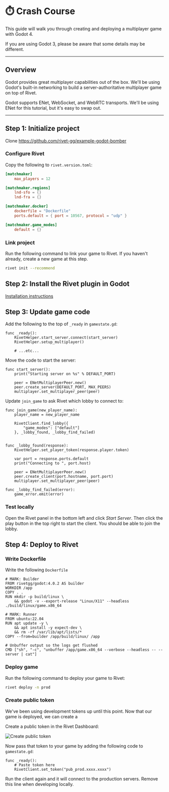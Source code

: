 
# ⏱️ Crash Course

<RequiresBetaSignup />

<WorkInProgress />

This guide will walk you through creating and deploying a multiplayer game with Godot 4.

<Warning>If you are using Godot 3, please be aware that some details may be different.</Warning>

---

## Overview

Godot provides great multiplayer capabilities out of the box. We'll be using Godot's built-in networking to build a server-authoritative multiplayer game on top of Rivet.

Godot supports ENet, WebSocket, and WebRTC transports. We'll be using ENet for this tutorial, but it's easy to swap out.

---

## Step 1: Initialize project

<InstallCli />

Clone https://github.com/rivet-gg/example-godot-bomber

### Configure Rivet

Copy the following to `rivet.version.toml`:

```toml rivet.version.toml
[matchmaker]
	max_players = 12

[matchmaker.regions]
	lnd-sfo = {}
	lnd-fra = {}

[matchmaker.docker]
	dockerfile = "Dockerfile"
	ports.default = { port = 10567, protocol = "udp" }

[matchmaker.game_modes]
	default = {}
```

### Link project

Run the following command to link your game to Rivet. If you haven't already, create a new game at this step.

```bash
rivet init --recommend
```

## Step 2: Install the Rivet plugin in Godot

[Installation instructions](https://github.com/rivet-gg/plugin-godot/tree/main#installation)

## Step 3: Update game code

Add the following to the top of `_ready` in `gamestate.gd`:

```text gamestate.gd
func _ready():
	RivetHelper.start_server.connect(start_server)
	RivetHelper.setup_multiplayer()

	# ...etc...
```

Move the code to start the server:

```text gamestate.gd
func start_server():
	print("Starting server on %s" % DEFAULT_PORT)

	peer = ENetMultiplayerPeer.new()
	peer.create_server(DEFAULT_PORT, MAX_PEERS)
	multiplayer.set_multiplayer_peer(peer)
```

Update `join_game` to ask Rivet which lobby to connect to:

```text gamestate.gd
func join_game(new_player_name):
	player_name = new_player_name

	RivetClient.find_lobby({
		"game_modes": ["default"]
	}, _lobby_found, _lobby_find_failed)


func _lobby_found(response):
	RivetHelper.set_player_token(response.player.token)

	var port = response.ports.default
	print("Connecting to ", port.host)

	peer = ENetMultiplayerPeer.new()
	peer.create_client(port.hostname, port.port)
	multiplayer.set_multiplayer_peer(peer)

func _lobby_find_failed(error):
	game_error.emit(error)
```

### Test locally

Open the Rivet panel in the bottom left and click _Start Server_. Then click the play button in the top right to start the client. You should be able to join the lobby.

## Step 4: Deploy to Rivet

### Write Dockerfile

Write the following `Dockerfile`

```docker Dockerfile
# MARK: Builder
FROM rivetgg/godot:4.0.2 AS builder
WORKDIR /app
COPY . .
RUN mkdir -p build/linux \
    && godot -v --export-release "Linux/X11" --headless ./build/linux/game.x86_64

# MARK: Runner
FROM ubuntu:22.04
RUN apt update -y \
    && apt install -y expect-dev \
    && rm -rf /var/lib/apt/lists/*
COPY --from=builder /app/build/linux/ /app

# Unbuffer output so the logs get flushed
CMD ["sh", "-c", "unbuffer /app/game.x86_64 --verbose --headless -- --server | cat"]
```

### Deploy game

Run the following command to deploy your game to Rivet:

```bash
rivet deploy -n prod
```

### Create public token

We've been using development tokens up until this point. Now that our game is deployed, we can create a

Create a public token in the Rivet Dashboard:

<Image src={imgCreatePublicToken} alt='Create public token' />

Now pass that token to your game by adding the following code to `gamestate.gd`:

```text gamestate.gd
func _ready():
	# Paste token here
	RivetClient.set_token("pub_prod.xxxx.xxxx")
```

Run the client again and it will connect to the production servers. Remove this line when developing locally.
